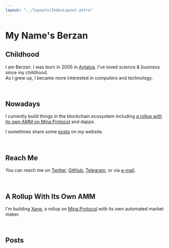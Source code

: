 ```yaml
---
layout: "../layouts/IndexLayout.astro"
---
```


# My Name's Berzan



## Childhood 

I am Berzan. I was born in 2005 in [Antalya](https://en.wikipedia.org/wiki/Antalya). I've loved science & business since my childhood. <br/>
As I grew up, I became more interested in computers and technology.

<br/>

## Nowadays

I currently build things in the blockchain ecosystem including [a rollup with its own AMM on Mina Protocol](https://docs.xane.berzan.org) and dapps.

I sometimes share some [posts](#posts) on my website.

<br/>

## Reach Me

You can reach me on [Twitter](https://twitter.com/BerzanOrg), [GitHub](https://github.com/BerzanOrg), [Telegram](https://t.me/BerzanOrg), or via [e-mail](mailto:me@berzan.org).


<br/>

## A Rollup With Its Own AMM

I'm building [Xane](https://docs.xane.berzan.org), a rollup on [Mina Protocol](https://minaprotocol.com/) with its own automated market maker.

<br/>

## Posts

<Posts/>
